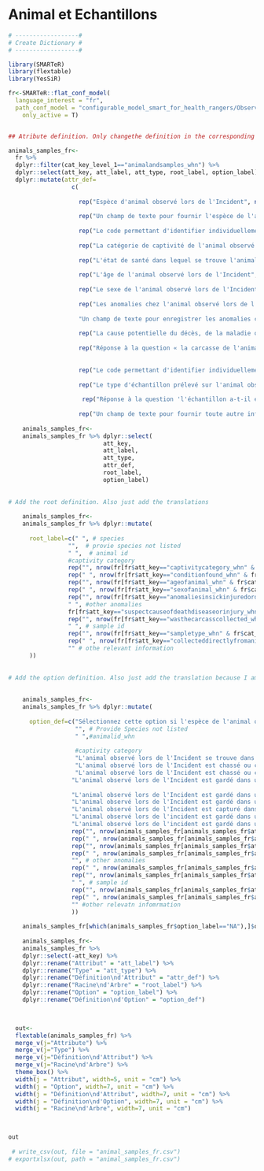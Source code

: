 # Animal et Echantillons {.unnumbered}

```r

# ------------------#
# Create Dictionary #
# ------------------#

library(SMARTeR)
library(flextable)
library(YesSiR)

fr<-SMARTeR::flat_conf_model(
  language_interest = "fr",
  path_conf_model = "configurable_model_smart_for_health_rangers/Observations_Specimens_Final_conf_model_smart_for_health_rangers.xml",
    only_active = T)


## Atribute definition. Only changethe definition in the corresponding language because I am using the keys to subset the specific componenets.

animals_samples_fr<-  
  fr %>% 
  dplyr::filter(cat_key_level_1=="animalandsamples_whn") %>% 
  dplyr::select(att_key, att_label, att_type, root_label, option_label) %>% 
  dplyr::mutate(attr_def=
                  c(
                    
                    rep("Espèce d'animal observé lors de l'Incident", nrow(fr[fr$att_key=="species_whn" & fr$cat_key_level_1=="animalandsamples_whn",])),
                    
                    rep("Un champ de texte pour fournir l'espèce de l'animal observé lors de l'Incident si elle n'est pas donnée dans l'Attribut 'Espèce'", nrow(fr[fr$att_key=="providespeciesnotlisted_whn" & fr$cat_key_level_1=="animalandsamples_whn",])),
                    
                    rep("Le code permettant d'identifier individuellement l'animal observé lors de l'Incident", nrow(fr[fr$att_key=="animalid_whn" & fr$cat_key_level_1=="animalandsamples_whn",])),
                    
                    rep("La catégorie de captivité de l'animal observé lors de l'Incident", nrow(fr[fr$att_key=="captivitycategory_whn" & fr$cat_key_level_1=="animalandsamples_whn",])),
                    
                    rep("L'état de santé dans lequel se trouve l'animal lors de l'Incident", nrow(fr[fr$att_key=="conditionfound_whn" & fr$cat_key_level_1=="animalandsamples_whn",])),
                    
                    rep("L'âge de l'animal observé lors de l'Incident", nrow(fr[fr$att_key=="ageofanimal_whn" & fr$cat_key_level_1=="animalandsamples_whn",])),
                    
                    rep("Le sexe de l'animal observé lors de l'Incident", nrow(fr[fr$att_key=="sexofanimal_whn" & fr$cat_key_level_1=="animalandsamples_whn",])),
                    
                    rep("Les anomalies chez l'animal observé lors de l'Incident. Plusieurs options peuvent être sélectionnées", nrow(fr[fr$att_key=="anomaliesinsickinjuredordeadanimals_whn" & fr$cat_key_level_1=="animalandsamples_whn",])),
                    
                    "Un champ de texte pour enregistrer les anomalies chez l'animal observées lors de l'incident qui ne sont pas présentes dans l'attribut 'Anomalies chez les animaux malades, blessés ou morts'", 
                    
                    rep("La cause potentielle du décès, de la maladie ou de la blessure chez l'animal observée lors de l'Incident. Plusieurs options peuvent être sélectionnées", nrow(fr[fr$att_key=="suspectcauseofdeathdiseaseorinjury_whn" & fr$cat_key_level_1=="animalandsamples_whn",])),
                    
                    rep("Réponse à la question « la carcasse de l'animal observé lors de l'Incident a-t-elle été collectée?", nrow(fr[fr$att_key=="wasthecarcasscollected_whn" & fr$cat_key_level_1=="animalandsamples_whn",])),
                    
                    
                    rep("Le code permettant d'identifier individuellement chaque échantillon prélevé sur l'animal observé lors de l'Incident.", nrow(fr[fr$att_key=="sampleid_whn" & fr$cat_key_level_1=="animalandsamples_whn",])),
                    
                    rep("Le type d'échantillon prélevé sur l'animal observé lors de l'Incident", nrow(fr[fr$att_key=="sampletype_whn" & fr$cat_key_level_1=="animalandsamples_whn",])),
                    
                     rep("Réponse à la question 'l'échantillon a-t-il été prélevé directement sur l'animal observé lors de l'Incident?'»", nrow(fr[fr$att_key=="wasthecarcasscollected_whn" & fr$cat_key_level_1=="animalandsamples_whn",])),
                    
                    rep("Un champ de texte pour fournir toute autre information pertinente concernant l'échantillon prélevé sur l'animal observé lors de l'Incident.", nrow(fr[fr$att_key=="otherrelevantinformation_whn" & fr$cat_key_level_1=="animalandsamples_whn",])))) 
  
    animals_samples_fr<-
    animals_samples_fr %>% dplyr::select(
                           att_key,
                           att_label,
                           att_type,
                           attr_def, 
                           root_label,
                           option_label)
    
    
# Add the root definition. Also just add the translations 
    
    animals_samples_fr<-
    animals_samples_fr %>% dplyr::mutate(
        
      root_label=c(" ", # species
                 "",  # provie species not listed
                 " ",  # animal id
                 #captivity category
                 rep("", nrow(fr[fr$att_key=="captivitycategory_whn" & fr$cat_key_level_1=="animalandsamples_whn",])),
                 rep(" ", nrow(fr[fr$att_key=="conditionfound_whn" & fr$cat_key_level_1=="animalandsamples_whn",])), # condition found
                 rep("", nrow(fr[fr$att_key=="ageofanimal_whn" & fr$cat_key_level_1=="animalandsamples_whn",])), # age of animal
                 rep(" ", nrow(fr[fr$att_key=="sexofanimal_whn" & fr$cat_key_level_1=="animalandsamples_whn",])), # sex of animal
                 rep("", nrow(fr[fr$att_key=="anomaliesinsickinjuredordeadanimals_whn" & fr$cat_key_level_1=="animalandsamples_whn",])), # anomalies sick injured dead
                 " ", #other anomalies
                 fr[fr$att_key=="suspectcauseofdeathdiseaseorinjury_whn" & fr$cat_key_level_1=="animalandsamples_whn",]$root_label,
                 rep("", nrow(fr[fr$att_key=="wasthecarcasscollected_whn" & fr$cat_key_level_1=="animalandsamples_whn",])), # was the carcass collected
                 " ", # sample id
                 rep("", nrow(fr[fr$att_key=="sampletype_whn" & fr$cat_key_level_1=="animalandsamples_whn",])), # sample type
                 rep(" ", nrow(fr[fr$att_key=="collecteddirectlyfromanimal_whn" & fr$cat_key_level_1=="animalandsamples_whn",])),
                 "" # othe relevant information
      ))
    
    
# Add the option definition. Also just add the translation because I am using the keys to get to specific components.    
    
    
    animals_samples_fr<-
    animals_samples_fr %>% dplyr::mutate(
      
      option_def=c("Sélectionnez cette option si l'espèce de l'animal observée lors de l'Incident ne figure pas dans la liste",  # Species
                   "", # Provide Species not listed
                   " ",#animalid_whn
                   
                   #captivity category
                   "L'animal observé lors de l'Incident se trouve dans son habitat et n'est pas chassé, capturé, captif ou restreint. L'animal capturé à des fins de surveillance sanitaire est considéré comme 'en liberté'", # free-ranging
                   "L'animal observé lors de l'Incident est chassé ou capturé au moment de l'observation ; cependant, il a été déplacé de son lieu de chasse ou de capture d'origine. Par exemple, un animal en cage en possession d'un chasseur ambulant dans une zone protégée", #Hunted and Displaced             
                   "L'animal observé lors de l'Incident est chassé ou capturé au moment de l'observation ; cependant, il a été déplacé de son lieu de chasse ou de capture d'origine. Par exemple, un animal en cage en possession d'un chasseur ambulant dans une zone protégée", #Hunted and not Displaced  
                  "L'animal observé lors de l'Incident est gardé dans un centre de rééducation/secours", # Rescue/Rehabilitation Center
                  
                  "L'animal observé lors de l'Incident est gardé dans une ferme", # farm
                  "L'animal observé lors de l'Incident est gardé dans un foyer", # household
                  "L'animal observé lors de l'Incident est capturé dans le cadre d'une initiative de recherche ou de conservation non liée à la surveillance sanitaire.", # Research or conservation capture
                  "L'animal observé lors de l'incident est gardé dans un marché", # market
                  "L'animal observé lors de l'incident est gardé dans un poste de traite", #tradepost
                  rep("", nrow(animals_samples_fr[animals_samples_fr$att_key=="conditionfound_whn",])), #Condition found
                  rep(" ", nrow(animals_samples_fr[animals_samples_fr$att_key=="ageofanimal_whn",])),  #  Age of Animal
                  rep("", nrow(animals_samples_fr[animals_samples_fr$att_key=="sexofanimal_whn",])),  #  Sex of Animal
                  rep(" ", nrow(animals_samples_fr[animals_samples_fr$att_key=="anomaliesinsickinjuredordeadanimals_whn",])), #Anomalies in Sick injured or dead animal
                  "", # other anomalies 
                  rep(" ", nrow(animals_samples_fr[animals_samples_fr$att_key=="suspectcauseofdeathdiseaseorinjury_whn",])), # suspect cause of death disease or injury                   
                  rep("", nrow(animals_samples_fr[animals_samples_fr$att_key=="wasthecarcasscollected_whn",])), # was the carcass collected
                  " ", # sample id  
                  rep("", nrow(animals_samples_fr[animals_samples_fr$att_key=="sampletype_whn",])), # sample type
                  rep(" ", nrow(animals_samples_fr[animals_samples_fr$att_key=="collecteddirectlyfromanimal_whn",])),
                  "" #other relevatn infomrmation
                  ))
                  
    animals_samples_fr[which(animals_samples_fr$option_label=="NA"),]$option_label<-""
              
    animals_samples_fr<-
    animals_samples_fr %>% 
    dplyr::select(-att_key) %>% 
    dplyr::rename("Attribut" = "att_label") %>% 
    dplyr::rename("Type" = "att_type") %>% 
    dplyr::rename("Définition\nd'Attribut" = "attr_def") %>% 
    dplyr::rename("Racine\nd'Arbre" = "root_label") %>%   
    dplyr::rename("Option" = "option_label") %>% 
    dplyr::rename("Définition\nd'Option" = "option_def") 


  
  out<-  
  flextable(animals_samples_fr) %>% 
  merge_v(j="Attribute") %>% 
  merge_v(j="Type") %>% 
  merge_v(j="Définition\nd'Attribut") %>% 
  merge_v(j="Racine\nd'Arbre") %>% 
  theme_box() %>% 
  width(j = "Attribut", width=5, unit = "cm") %>% 
  width(j = "Option", width=7, unit = "cm") %>% 
  width(j = "Définition\nd'Attribut", width=7, unit = "cm") %>% 
  width(j = "Définition\nd'Option", width=7, unit = "cm") %>% 
  width(j = "Racine\nd'Arbre", width=7, unit = "cm") 


  
out
 
 # write_csv(out, file = "animal_samples_fr.csv")
# exportxlsx(out, path = "animal_samples_fr.csv")
```




